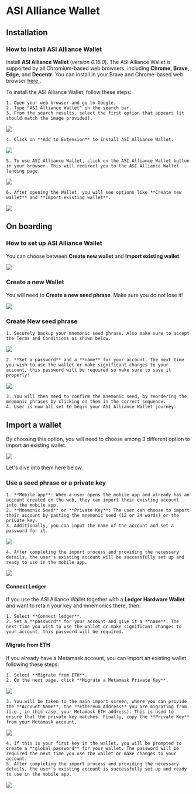 # ASI Alliance Wallet

## Installation

### How to install ASI Alliance Wallet

Install **ASI Alliance Wallet** (*version 0.16.0*). The ASI Alliance Wallet is supported by all Chromium-based web browsers, including **Chrome**, **Brave**, **Edge**, and **Decentr**. You can install in your Brave and Chrome-based web browser [here ](https://chromewebstore.google.com/detail/fetch-wallet/ellkdbaphhldpeajbepobaecooaoafpg?hl=en-GB).

To install the ASI Alliance Wallet, follow these steps:

    1. Open your web browser and go to Google.
    2. Type "ASI Alliance Wallet" in the search bar.
    3. From the search results, select the first option that appears (it should match the image provided).

![](src/images/guides/wallet/getting-started-web-wallet_00.png)

    4. Click on **Add to Extension** to install ASI Alliance Wallet.

![](src/images/guides/wallet/getting-started-web-wallet_01.png)

    5. To use ASI Alliance Wallet, click on the ASI Alliance Wallet button in your browser. This will redirect you to the ASI Alliance Wallet landing page.

![](src/images/guides/wallet/getting-started-web-wallet_02.png)

    6. After opening the Wallet, you will see options like **Create new wallet** and **Import existing wallet**.

![](src/images/guides/wallet/getting-started-web-wallet_03.png)

## On boarding

### How to set up ASI Alliance Wallet

You can choose between **Create new wallet** and **Import existing wallet**.

![](src/images/guides/wallet/getting-started-web-wallet_04.png)

### Create a new Wallet

You will need to **Create a new seed phrase**. Make sure you do not lose it!

![](src/images/guides/wallet/getting-started-web-wallet_05.png)

### Create New seed phrase

    1. Securely backup your mnemonic seed phrase. Also make sure to accept the Terms and Conditions as shown below.

![](src/images/guides/wallet/getting-started-web-wallet_06.png)

    2. **Set a password** and a **name** for your account. The next time you wish to use the wallet or make significant changes to your account, this password will be required so make sure to save it properly!

![](src/images/guides/wallet/getting-started-web-wallet_07.png)

    3. You will then need to confirm the mnemonic seed, by reordering the mnemonic phrases by clicking on them in the correct sequence.
    4. User is now all set to begin your ASI Alliance Wallet journey.

## Import a wallet

By choosing this option, you will need to choose among 3 different option to import an existing wallet.

![](src/images/guides/wallet/getting-started-web-wallet_08.png)

Let's dive into them here below.

### Use a seed phrase or a private key

    1. **Mobile app**: When a user opens the mobile app and already has an account created on the web, they can import their existing account into the mobile app.
    2. **Mnemonic Seed** or **Private Key**: The user can choose to import their account by pasting the mnemonic seed (12 or 24 words) or the private key.
    3. Additionally, you can input the name of the account and set a password for it.

![](src/images/guides/wallet/getting-started-web-wallet_09.png)

    4. After completing the import process and providing the necessary details, the user's existing account will be successfully set up and ready to use in the mobile app.

![](src/images/guides/wallet/getting-started-web-wallet_10.png)

#### Connect Ledger

If you use the ASI Alliance Wallet together with a **Ledger Hardware Wallet** and want to retain your key and mnemonics there, then:

    1. Select **Connect ledger**.
    2. Set a **password** for your account and give it a **name**. The next time you wish to use the wallet or make significant changes to your account, this password will be required.

#### Migrate from ETH

If you already have a Metamask account, you can import an existing wallet  following these steps:

    1. Select **Migrate from ETH**.
    2. On the next page, click **Migrate a Metamask Private Key**.

![](src/images/guides/wallet/getting-started-web-wallet_11.png)

    3. You will be taken to the main import screen, where you can provide the **Account Name**, the **Ethereum Address** you are migrating from (i.e., in this case, your Metamask ETH address). This is used to ensure that the private key matches. Finally, copy the **Private Key** from your Metamask account.

![](src/images/guides/wallet/getting-started-web-wallet_12.png)

    4. If this is your first key in the wallet, you will be prompted to create a **global password** for your wallet. The password will be required the next time you use the wallet or make changes to your account.
    5. After completing the import process and providing the necessary details, the user's existing account is successfully set up and ready to use in the mobile app.

![](src/images/guides/wallet/getting-started-web-wallet_13.png)
